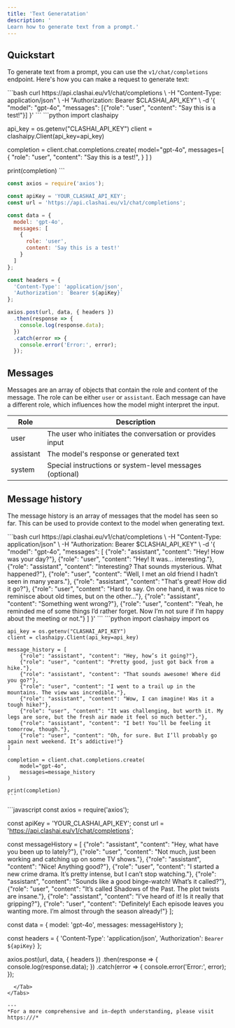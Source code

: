 ```yaml
---
title: 'Text Generatation'
description: '
Learn how to generate text from a prompt.'
---
```


## Quickstart
To generate text from a prompt, you can use the `v1/chat/completions` endpoint. Here's how you can make a request to generate text:

<Tabs>
  <Tab title="cURL">
  ```bash
curl https://api.clashai.eu/v1/chat/completions \
  -H "Content-Type: application/json" \
  -H "Authorization: Bearer $CLASHAI_API_KEY" \
  -d '{
     "model": "gpt-4o",
     "messages": [{"role": "user", "content": "Say this is a test!"}]
   }'
  ```
  </Tab>
  <Tab title="Python">
    ```python
import clashaipy

api_key = os.getenv("CLASHAI_API_KEY")
client = clashaipy.Client(api_key=api_key)

completion = client.chat.completions.create(
    model="gpt-4o",
    messages=[
        {
            "role": "user",
            "content": "Say this is a test!",
        }
    ]
)

print(completion)
	```
  </Tab>
  <Tab title="JavaScript">
```javascript
const axios = require('axios');

const apiKey = 'YOUR_CLASHAI_API_KEY';
const url = 'https://api.clashai.eu/v1/chat/completions';

const data = {
  model: 'gpt-4o',
  messages: [
    {
      role: 'user',
      content: 'Say this is a test!'
    }
  ]
};

const headers = {
  'Content-Type': 'application/json',
  'Authorization': `Bearer ${apiKey}`
};

axios.post(url, data, { headers })
  .then(response => {
    console.log(response.data);
  })
  .catch(error => {
    console.error('Error:', error);
  });

```
  </Tab>
</Tabs>

## Messages

Messages are an array of objects that contain the role and content of the message. The role can be either `user` or `assistant`. Each message can have a different role, which influences how the model might interpret the input.

| Role     | Description                                                |
| -------- | ---------------------------------------------------------- |
| user     | The user who initiates the conversation or provides input |
| assistant| The model's response or generated text                     |
| system   | Special instructions or system-level messages (optional)  |

## Message history

The message history is an array of messages that the model has seen so far. This can be used to provide context to the model when generating text.

<Tabs>
  <Tab title="cURL">
  ```bash
  curl https://api.clashai.eu/v1/chat/completions \
    -H "Content-Type: application/json" \
    -H "Authorization: Bearer $CLASHAI_API_KEY" \
    -d '{
       "model": "gpt-4o",
       "messages": [
        {"role": "assistant", "content": "Hey! How was your day?"}, 
		{"role": "user", "content": "Hey! It was... interesting."}, 
		{"role": "assistant", "content": "Interesting? That sounds mysterious. What happened?"}, 
		{"role": "user", "content": "Well, I met an old friend I hadn’t seen in many years."}, 
		{"role": "assistant", "content": "That's great! How did it go?"},
		{"role": "user", "content": "Hard to say. On one hand, it was nice to reminisce about old times, but on the other..."}, 
		{"role": "assistant", "content": "Something went wrong?"},
		{"role": "user", "content": "Yeah, he reminded me of some things I’d rather forget. Now I’m not sure if I’m happy about the meeting or not."}
       ]
     }'
  ```
  </Tab>
  <Tab title="Python">
    ```python
    import clashaipy
    import os

    api_key = os.getenv("CLASHAI_API_KEY")
    client = clashaipy.Client(api_key=api_key)

    message_history = [
		{"role": "assistant", "content": "Hey, how’s it going?"}, 
		{"role": "user", "content": "Pretty good, just got back from a hike."},
		{"role": "assistant", "content": "That sounds awesome! Where did you go?"}, 
		{"role": "user", "content": "I went to a trail up in the mountains. The view was incredible."}, 
		{"role": "assistant", "content": "Wow, I can imagine! Was it a tough hike?"}, 
		{"role": "user", "content": "It was challenging, but worth it. My legs are sore, but the fresh air made it feel so much better."}, 
		{"role": "assistant", "content": "I bet! You’ll be feeling it tomorrow, though."}, 
		{"role": "user", "content": "Oh, for sure. But I’ll probably go again next weekend. It’s addictive!"}
    ]

    completion = client.chat.completions.create(
        model="gpt-4o",
        messages=message_history
    )

    print(completion)
    ```
  </Tab>
  <Tab title="JavaScript">
```javascript
const axios = require('axios');

const apiKey = 'YOUR_CLASHAI_API_KEY';
const url = 'https://api.clashai.eu/v1/chat/completions';

const messageHistory = [
  {"role": "assistant", "content": "Hey, what have you been up to lately?"},
  {"role": "user", "content": "Not much, just been working and catching up on some TV shows."}, 
  {"role": "assistant", "content": "Nice! Anything good?"}, 
  {"role": "user", "content": "I started a new crime drama. It’s pretty intense, but I can’t stop watching."}, 
  {"role": "assistant", "content": "Sounds like a good binge-watch! What’s it called?"}, 
  {"role": "user", "content": "It’s called Shadows of the Past. The plot twists are insane."}, 
  {"role": "assistant", "content": "I’ve heard of it! Is it really that gripping?"}, 
  {"role": "user", "content": "Definitely! Each episode leaves you wanting more. I’m almost through the season already!"}
];

const data = {
  model: 'gpt-4o',
  messages: messageHistory
};

const headers = {
  'Content-Type': 'application/json',
  'Authorization': `Bearer ${apiKey}`
};

axios.post(url, data, { headers })
  .then(response => {
    console.log(response.data);
  })
  .catch(error => {
    console.error('Error:', error);
  });
```
  </Tab>
</Tabs>

---
*For a more comprehensive and in-depth understanding, please visit https:///*
